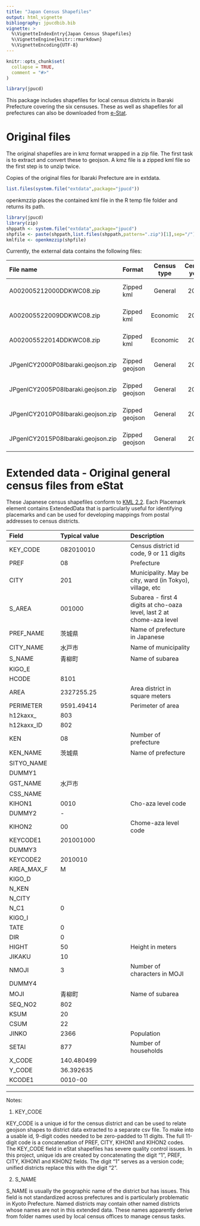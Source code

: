 ```yaml
---
title: "Japan Census Shapefiles"
output: html_vignette
bibliography: jpucdbib.bib
vignette: >
  %\VignetteIndexEntry{Japan Census Shapefiles}
  %\VignetteEngine{knitr::rmarkdown}
  %\VignetteEncoding{UTF-8}
---
```


```r
knitr::opts_chunk$set(
  collapse = TRUE,
  comment = "#>"
)
```

```r
library(jpucd)
```
This package includes shapefiles for local census districts in Ibaraki Prefecture covering 
    the six censuses. These as well as shapefiles for all prefectures can also be downloaded from 
    [e-Stat](https://www.e-stat.go.jp/gis/statmap-search?page=1&type=2&aggregateUnitForBoundary=A&toukeiCode=00200521).

# Original files

The original shapefiles are in kmz format wrapped in a zip file. The first task is to extract and 
    convert these to geojson. A kmz file is a zipped kml file so the first step is to unzip twice.

Copies of the original files for Ibaraki Prefecture are in extdata.
```r
list.files(system.file("extdata",package="jpucd"))
```
openkmzzip places the contained kml file in the R temp file folder and returns its path.

```r
library(jpucd)
library(zip)
shppath <- system.file("extdata",package="jpucd")
shpfile <- paste(shppath,list.files(shppath,pattern=".zip")[1],sep="/")
kmlfile <- openkmzzip(shpfile)
```

Currently, the external data contains the following files:

|File name|Format|Census type|Census year|Prefecture|Notes|
|:-----------|:----------|:--------:|:--------:|:--------|:---------------|
|A002005212000DDKWC08.zip|Zipped kml|General|2000|Ibaraki|Original file from eStat|
|A002005522009DDKWC08.zip|Zipped kml|Economic|2009|Ibaraki|Original file from eStat|
|A002005522014DDKWC08.zip|Zipped kml|Economic|2014|Ibaraki|Original file from eStat|
|JPgenlCY2000P08Ibaraki.geojson.zip|Zipped geojson|General|2000|Ibaraki|Converted from eStat file|
|JPgenlCY2005P08Ibaraki.geojson.zip|Zipped geojson|General|2005|Ibaraki|Converted from eStat file|
|JPgenlCY2010P08Ibaraki.geojson.zip|Zipped geojson|General|2010|Ibaraki|Converted from eStat file|
|JPgenlCY2015P08Ibaraki.geojson.zip|Zipped geojson|General|2000|Ibaraki|Converted from eStat file|


# Extended data - Original general census files from eStat

These Japanese census shapefiles conform to [KML 2.2](http://www.opengis.net/kml/2.2). Each Placemark element 
    contains ExtendedData that is particularly useful for identifying placemarks and can be used 
    for developing mappings from postal addresses to census districts.

|Field|Typical value|Description|
|:---------|:-------------|:------------|
|KEY_CODE|082010010|Census district id code, 9 or 11 digits|
|PREF|08|Prefecture
|CITY|201|Municipality. May be city, ward (in Tokyo), village, etc
|S_AREA|001000|Subarea - first 4 digits at cho-oaza level, last 2 at chome-aza level
|PREF_NAME|茨城県|Name of prefecture in Japanese
|CITY_NAME|水戸市|Name of municipality
|S_NAME|青柳町|Name of subarea
|KIGO_E||
|HCODE|8101|
|AREA|2327255.25|Area district in square meters
|PERIMETER|9591.49414|Perimeter of area
|h12kaxx_|803|
|h12kaxx_ID|802|
|KEN|08|Number of prefecture
|KEN_NAME|茨城県|Name of prefecture
|SITYO_NAME||
|DUMMY1||
|GST_NAME|水戸市|
|CSS_NAME||
|KIHON1|0010|Cho-aza level code
|DUMMY2|-|
|KIHON2|00|Chome-aza level code
|KEYCODE1|201001000|
|DUMMY3||
|KEYCODE2|2010010|
|AREA_MAX_F|M|
|KIGO_D||
|N_KEN||
|N_CITY||
|N_C1|0|
|KIGO_I||
|TATE|0|
|DIR|0|
|HIGHT|50|Height in meters
|JIKAKU|10|
|NMOJI|3|Number of characters in MOJI
|DUMMY4||
|MOJI|青柳町|Name of subarea
|SEQ_NO2|802|
|KSUM|20|
|CSUM|22|
|JINKO|2366|Population
|SETAI|877|Number of households
|X_CODE|140.480499|
|Y_CODE|36.392635|
|KCODE1|0010-00|
-----------------------------------------

Notes:

(@) KEY_CODE 

KEY_CODE is a unique id for the census district and can be used to 
    relate geojson shapes to district data extracted to a separate 
    csv file. To make into a usable id, 9-digit codes needed to be 
    zero-padded to 11 digits. The full 11-digit code is a concatenation 
    of PREF, CITY, KIHON1 and KIHON2 codes. The KEY_CODE field in eStat 
    shapefiles has severe quality control issues. In this project, 
    unique ids are created by concatenating the digit "1", PREF, CITY, 
    KIHON1 and KIHON2 fields. The digit "1" serves as a version code; 
    unified districts replace this with the digit "2".

(@) S_NAME

S_NAME is usually the geographic name of the district but has issues.
    This field is not standardized across prefectures and is 
    particularly problematic in Kyoto Prefecture. Named districts may 
    contain other named districts whose names are not in this 
    extended data. These names apparently derive from folder names used
    by local census offices to manage census tasks.


